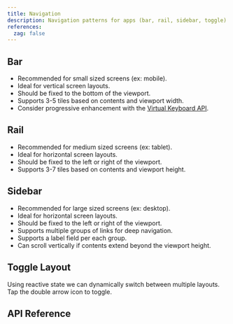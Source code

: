 ```yaml
---
title: Navigation
description: Navigation patterns for apps (bar, rail, sidebar, toggle).
references:
  zag: false
---
```










## Bar

- Recommended for small sized screens (ex: mobile).
- Ideal for vertical screen layouts.
- Should be fixed to the bottom of the viewport.
- Supports 3-5 tiles based on contents and viewport width.
- Consider progressive enhancement with the [Virtual Keyboard API](https://developer.mozilla.org/en-US/docs/Web/API/VirtualKeyboard_API).

<Framework id="react">
	<Preview framework="react" files={{ 'app.tsx': DefaultReactRaw }} client:visible>
		<DefaultReact client:visible />
	</Preview>
</Framework>
<Framework id="svelte">
	<Preview framework="svelte" files={{ 'app.svelte': DefaultSvelteRaw }} client:visible>
		<DefaultSvelte client:visible />
	</Preview>
</Framework>

## Rail

- Recommended for medium sized screens (ex: tablet).
- Ideal for horizontal screen layouts.
- Should be fixed to the left or right of the viewport.
- Supports 3-7 tiles based on contents and viewport height.

<Framework id="react">
	<Preview framework="react" files={{ 'app.tsx': RailReactRaw }} client:visible>
		<RailReact client:visible />
	</Preview>
</Framework>
<Framework id="svelte">
	<Preview framework="svelte" files={{ 'app.svelte': RailSvelteRaw }} client:visible>
		<RailSvelte client:visible />
	</Preview>
</Framework>

## Sidebar

- Recommended for large sized screens (ex: desktop).
- Ideal for horizontal screen layouts.
- Should be fixed to the left or right of the viewport.
- Supports multiple groups of links for deep navigation.
- Supports a label field per each group.
- Can scroll vertically if contents extend beyond the viewport height.

<Framework id="react">
	<Preview framework="react" files={{ 'app.tsx': SidebarReactRaw }} client:visible>
		<SidebarReact client:visible />
	</Preview>
</Framework>
<Framework id="svelte">
	<Preview framework="svelte" files={{ 'app.svelte': SidebarSvelteRaw }} client:visible>
		<SidebarSvelte client:visible />
	</Preview>
</Framework>

## Toggle Layout

Using reactive state we can dynamically switch between multiple layouts. Tap the double arrow icon to toggle.

<Framework id="react">
	<Preview framework="react" files={{ 'app.tsx': ToggleReactRaw }} client:visible>
		<ToggleReact client:visible />
	</Preview>
</Framework>
<Framework id="svelte">
	<Preview framework="svelte" files={{ 'app.svelte': ToggleSvelteRaw }} client:visible>
		<ToggleSvelte client:visible />
	</Preview>
</Framework>

## API Reference

<ApiTable />
